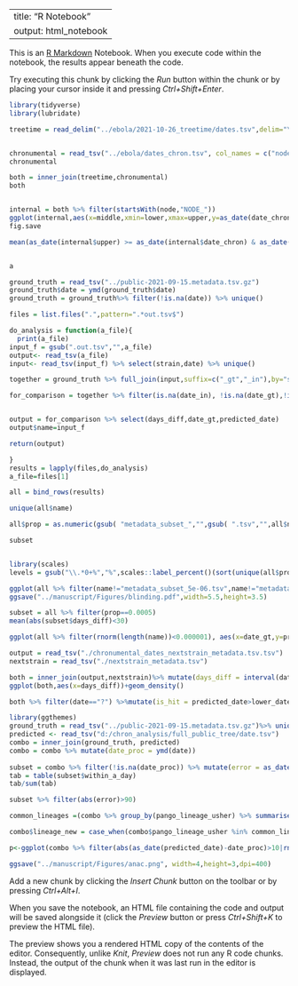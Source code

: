 
---
title: "R Notebook"
output: html_notebook
---

This is an [R Markdown](http://rmarkdown.rstudio.com) Notebook. When you execute code within the notebook, the results appear beneath the code. 

Try executing this chunk by clicking the *Run* button within the chunk or by placing your cursor inside it and pressing *Ctrl+Shift+Enter*. 

```{r}
library(tidyverse)
library(lubridate)


```

```{r}

    
treetime = read_delim("../ebola/2021-10-26_treetime/dates.tsv",delim="\t", ,skip=1)%>% rename(node=`#node`) %>% mutate(lower = date_decimal(as.numeric(`lower bound`)),upper = date_decimal(as.numeric(`upper bound`)),middle = date_decimal(as.numeric(`numeric date`)))


chronumental = read_tsv("../ebola/dates_chron.tsv", col_names = c("node","date_chron"))
chronumental

both = inner_join(treetime,chronumental)
both


internal = both %>% filter(startsWith(node,"NODE_"))
ggplot(internal,aes(x=middle,xmin=lower,xmax=upper,y=as_date(date_chron)))+geom_errorbarh(color="gray")+geom_point(size=0.5) +theme_bw()+labs(x="TreeTime date (and 90% CI)",y="Chronumental date")
fig.save

mean(as_date(internal$upper) >= as_date(internal$date_chron) & as_date(internal$lower)<= as_date(internal$date_chron),na.rm=TRUE)



```
```{r}
a
```

```{r}

ground_truth = read_tsv("../public-2021-09-15.metadata.tsv.gz")
ground_truth$date = ymd(ground_truth$date)
ground_truth = ground_truth%>% filter(!is.na(date)) %>% unique()

files = list.files(".",pattern=".*out.tsv$")

do_analysis = function(a_file){
  print(a_file)
input_f = gsub(".out.tsv","",a_file)
output<- read_tsv(a_file)
input<- read_tsv(input_f) %>% select(strain,date) %>% unique()

together = ground_truth %>% full_join(input,suffix=c("_gt","_in"),by="strain") %>% full_join(output,suffix=c("","_out"))

for_comparison = together %>% filter(is.na(date_in), !is.na(date_gt),!is.na(predicted_date)) %>% mutate(days_diff = interval(date_gt,predicted_date)/days(1))


output = for_comparison %>% select(days_diff,date_gt,predicted_date)
output$name=input_f

return(output)

}
results = lapply(files,do_analysis)
a_file=files[1]


```
```{r,fig.width=20,fig.height=20}
all = bind_rows(results) 

unique(all$name)
```
```{r}
all$prop = as.numeric(gsub( "metadata_subset_","",gsub( ".tsv","",all$name)))
```


```{r}
subset


library(scales)
levels = gsub("\\.*0+%","%",scales::label_percent()(sort(unique(all$prop))))

ggplot(all %>% filter(name!="metadata_subset_5e-06.tsv",name!="metadata_subset_5e-05.tsv",name!="metadata_subset_0.01.tsv"),aes(x=days_diff,color=factor(gsub("\\.*0+%","%",scales::label_percent()(prop)),levels =levels))) + geom_density(bw=2,n=3000)+coord_cartesian(xlim=c(-60,60))+theme_bw()+scale_color_viridis_d(option="turbo")+labs(color="Metadata retained",x="Prediction error / days",y="Density")
ggsave("../manuscript/Figures/blinding.pdf",width=5.5,height=3.5)
```
```{r}
subset = all %>% filter(prop==0.0005) 
mean(abs(subset$days_diff)<30)
```


```{r}
ggplot(all %>% filter(rnorm(length(name))<0.000001), aes(x=date_gt,y=predicted_date)) +geom_point(alpha=0.1)+coord_fixed()+facet_wrap(~name)
```

```{r}
output = read_tsv("./chronumental_dates_nextstrain_metadata.tsv.tsv")
nextstrain = read_tsv("./nextstrain_metadata.tsv")

both = inner_join(output,nextstrain)%>% mutate(days_diff = interval(date,predicted_date)/days(1))
ggplot(both,aes(x=days_diff))+geom_density()

both %>% filter(date=="?") %>%mutate(is_hit = predicted_date>lower_date & upper_date>predicted_date) %>% group_by(is_hit) %>% summarise(n=n())


```

```{r}
library(ggthemes)
ground_truth = read_tsv("../public-2021-09-15.metadata.tsv.gz")%>% unique()
predicted <- read_tsv("d:/chron_analysis/full_public_tree/date.tsv")
combo = inner_join(ground_truth, predicted)
combo = combo %>% mutate(date_proc = ymd(date))
 
subset = combo %>% filter(!is.na(date_proc)) %>% mutate(error = as_date(predicted_date)-date_proc) %>% mutate(within_a_day=abs(error)<8)
tab = table(subset$within_a_day)
tab/sum(tab)

subset %>% filter(abs(error)>90)

common_lineages =(combo %>% group_by(pango_lineage_usher) %>% summarise(n=n()) %>% arrange(-n))$pango_lineage_usher[1:7]

combo$lineage_new = case_when(combo$pango_lineage_usher %in% common_lineages~combo$pango_lineage_usher,TRUE ~ "Other" )

p<-ggplot(combo %>% filter(abs(as_date(predicted_date)-date_proc)>10|rnorm(nrow(combo))>0.99),aes(x=date_proc,y=as_date(predicted_date),color=lineage_new))+geom_point(size=0.1)+scale_color_manual(values=c(tableau_color_pal()(7),"gray")) +theme_bw()+labs(x="Date from metadata",y="Predicted date (Chronumental)",color="Lineage")

ggsave("../manuscript/Figures/anac.png", width=4,height=3,dpi=400)


```

Add a new chunk by clicking the *Insert Chunk* button on the toolbar or by pressing *Ctrl+Alt+I*.

When you save the notebook, an HTML file containing the code and output will be saved alongside it (click the *Preview* button or press *Ctrl+Shift+K* to preview the HTML file).

The preview shows you a rendered HTML copy of the contents of the editor. Consequently, unlike *Knit*, *Preview* does not run any R code chunks. Instead, the output of the chunk when it was last run in the editor is displayed.
